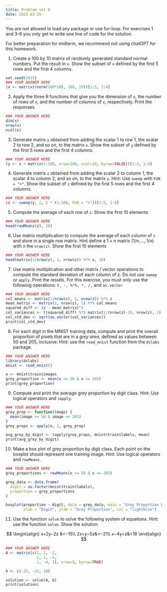 ```yaml
---
title: Problem set 8
date: 2025-03-25
---
```


You are not allowed to load any package or use for-loop. For exercises 1 and 3-6 you only get to write one line of code for the solution.

For better preparation for midterm, we recommend not using chatGPT for this homework.

1. Create a 100 by 10 matrix of randomly generated standard normal numbers. Put the result in `x`. Show the subset of `x` defined by the first 5 rows and the first 4 columns.

```r
set.seed(2025)
### YOUR ANSWER HERE
(x <- matrix(rnorm(100*10), 100, 10))[1:5, 1:4]
```

2. Apply the three R functions that give you the dimension of `x`, the number of rows of `x`, and the number of columns of `x`, respectively. Print the responses.

```r
### YOUR ANSWER HERE
dim(x)
nrow(x)
ncol(x)
```

3. Generate matrix `y` obtained from adding the scalar 1 to row 1, the scalar 2 to row 2, and so on, to the matrix `x`. Show the subset of `y` defined by the first 5 rows and the first 4 columns.

```r
### YOUR ANSWER HERE
(y <- x + matrix(1:100, nrow=100, ncol=10, byrow=FALSE))[1:5, 1:4]
```

4. Generate matrix `z` obtained from adding the scalar 2 to column 1, the scalar 4 to column 2, and so on, to the matrix `y`. Hint: Use `sweep` with `FUN = "+"`. Show the subset of `z` defined by the first 5 rows and the first 4 columns.

```r
### YOUR ANSWER HERE
(z <- sweep(y, 2, 2 * (1:10), FUN = "+"))[1:5, 1:4]
```

5. Compute the average of each row of `z`. Show the first 10 elements

```r
### YOUR ANSWER HERE
head(rowMeans(z), 10)
```

6. Use matrix multiplication to compute the average of each column of `z` and store in a single row matrix. Hint define a $1\times n$ matrix $(1/n, \dots, 1/n)$ with $n$ the `nrow(z)`. Show the first 10 elements

```r
### YOUR ANSWER HERE
head(matrix(1/nrow(z), 1, nrow(z)) %*% z, 10)
```

7. Use matrix multiplication and other matrix / vector operations to compute the standard deviation of each column of z. Do not use `sweep` or `apply`. Print the results. For this exercise, you must only use the following operations: `t, -, %*%, *, /,` and `as.vector`

```r
### YOUR ANSWER HERE
col_means <- matrix(1/nrow(z), 1, nrow(z)) %*% z 
mean_matrix <- matrix(1, nrow(z), 1) %*% col_means  
squared_diff <- (z - mean_matrix)^2 
col_variances <- t(squared_diff) %*% matrix(1/(nrow(z)-1), nrow(z), 1)
col_std_dev <- sqrt(as.vector(col_variances))
print(col_std_dev)
```

8. For each digit in the MNIST training data, compute and print the overall proportion of pixels that are in a *grey area*, defined as values between 50 and 205, inclusive. Hint: use the `read_mnist` function from the `dslabs` package.

```r
### YOUR ANSWER HERE
library(dslabs)
mnist <- read_mnist()

x <- mnist$train$images
grey_proportion <- mean(x >= 50 & x <= 205)
print(grey_proportion)
```

9. Compute and print the average grey proportion by digit class. Hint: Use logical operators and `sapply`.

```r
### YOUR ANSWER HERE
grey_prop <- function(image) {
  mean(image >= 50 & image <= 205)
}
grey_props <- apply(x, 1, grey_prop)

avg_grey_by_digit <- tapply(grey_props, mnist$train$labels, mean)
print(avg_grey_by_digit)
```

10. Make a box plot of grey proportion by digit class. Each point on the boxplot should represent one training image. Hint: Use logical operators and `rowMeans`.

```r
### YOUR ANSWER HERE
grey_proportions <- rowMeans(x >= 50 & x <= 205)

grey_data <- data.frame(
  digit = as.factor(mnist$train$labels),
  proportion = grey_proportions
)

boxplot(proportion ~ digit, data = grey_data, main = "Grey Proportion by Digit Class",
        xlab = "Digit", ylab = "Grey Proportion", col = "lightblue")
```

11. Use the function `solve` to solve the following system of equations. Hint: use the function `solve`. Show the solution.

$$
\begin{align}
x+2y−2z &=−15\\
2x+y−5z&=−21\\
x−4y+z&=18
\end{align}
$$

```r
### YOUR ANSWER HERE
A <- matrix(c(1, 2, -2,
              2, 1, -5,
              1, -4, 1), nrow=3, byrow=TRUE)

b <- c(-15, -21, 18)

solution <- solve(A, b)
print(solution)
```



